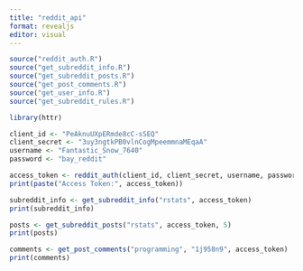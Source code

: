 ```yaml
---
title: "reddit_api"
format: revealjs
editor: visual
---
```


```r
source("reddit_auth.R")  
source("get_subreddit_info.R")  
source("get_subreddit_posts.R") 
source("get_post_comments.R")  
source("get_user_info.R") 
source("get_subreddit_rules.R") 
```

```r
library(httr)

client_id <- "PeAknuUXpERmde8cC-sSEQ"
client_secret <- "3uy3ngtkPB0vlnCogMpeemmnaMEqaA"
username <- "Fantastic_Snow_7640"
password <- "bay_reddit"

access_token <- reddit_auth(client_id, client_secret, username, password)
print(paste("Access Token:", access_token))

subreddit_info <- get_subreddit_info("rstats", access_token)
print(subreddit_info)

posts <- get_subreddit_posts("rstats", access_token, 5)
print(posts)

comments <- get_post_comments("programming", "1j958n9", access_token)
print(comments)

```
